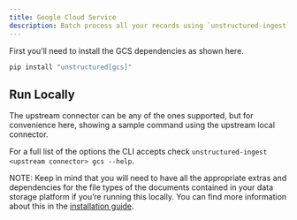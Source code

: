 ```yaml
---
title: Google Cloud Service 
description: Batch process all your records using `unstructured-ingest` to store structured outputs locally on your filesystem and upload those local files to a Google Cloud Service bucket.
---
```


First you’ll need to install the GCS dependencies as shown here.

```bash 
pip install "unstructured[gcs]"

```


## Run Locally

The upstream connector can be any of the ones supported, but for convenience here, showing a sample command using the upstream local connector.


<CodeGroup>

  <GCSSh />

  <GCSPy />

</CodeGroup>


For a full list of the options the CLI accepts check `unstructured-ingest <upstream connector> gcs --help`.

NOTE: Keep in mind that you will need to have all the appropriate extras and dependencies for the file types of the documents contained in your data storage platform if you’re running this locally. You can find more information about this in the [installation guide](/installation/overview).